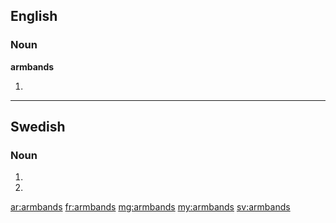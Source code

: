==English==

===Noun===
'''armbands'''

# {{plural of|armband}}

----

==Swedish==

===Noun===
{{head|sv|noun form}}

# {{sv-noun-form-indef-gen|armband}}
# {{sv-noun-form-indef-gen-pl|armband}}

[[ar:armbands]]
[[fr:armbands]]
[[mg:armbands]]
[[my:armbands]]
[[sv:armbands]]
